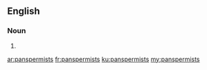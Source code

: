 ==English==

===Noun===
{{head|en}}

# {{plural of|panspermist}}

[[ar:panspermists]]
[[fr:panspermists]]
[[ku:panspermists]]
[[my:panspermists]]